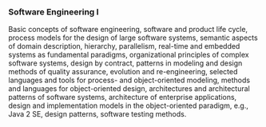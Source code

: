 ### Software Engineering I

Basic concepts of software engineering, software and product life cycle, process models for the design of large software systems,
semantic aspects of domain description, hierarchy, parallelism, real-time and embedded systems as fundamental paradigms,
organizational principles of complex software systems, design by contract, patterns in modeling and design
methods of quality assurance, evolution and re-engineering, selected languages and tools for process- and object-oriented modeling,
methods and languages for object-oriented design, architectures and architectural patterns of software systems,
architecture of enterprise applications, design and implementation models in the object-oriented paradigm, e.g., Java 2 SE, design patterns, software testing methods.
